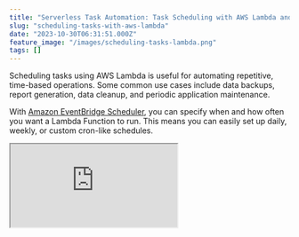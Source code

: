 ```yaml
---
title: "Serverless Task Automation: Task Scheduling with AWS Lambda and Amazon EventBridge"
slug: "scheduling-tasks-with-aws-lambda"
date: "2023-10-30T06:31:51.000Z"
feature_image: "/images/scheduling-tasks-lambda.png"
tags: []
---
```


Scheduling tasks using AWS Lambda is useful for automating repetitive, time-based operations. Some common use cases include data backups, report generation, data cleanup, and periodic application maintenance.

With [Amazon EventBridge Scheduler](https://docs.aws.amazon.com/eventbridge/latest/userguide/eb-create-rule-schedule.html), you can specify when and how often you want a Lambda Function to run. This means you can easily set up daily, weekly, or custom cron-like schedules.

<iframe src="https://www.youtube.com/embed/P6yp0ByekEk?feature=oembed" />

In this post, let's learn how to use Amazon EventBridge and set up schedules to trigger a Lambda Function built using .NET. The concepts apply to other programming languages as well.

_This article is sponsored by AWS and is part of my [_AWS Series_](__GHOST_URL__/tag/aws/)._

AWS EventBridge and .NET Lambda Trigger
---------------------------------------

EventBridge Scheduler (earlier referred to as CloudWatch Events) is highly customizable and scalable with a wide set of target API operations and AWS Services.

[

AWS Lambda For The .NET Developer

This blog post is a collection of other posts that covers various aspects of AWS Lambda and other services you can integrate with when building serverless applications on Lambda.

![](/images/logo-512x512.png)Rahul NathRahul Pulikkot Nath

![](/images/AWS-Lambda.png)

](__GHOST_URL__/blog/aws-lambda-dotnet-developer/)

To handle EventBridge Events from a Lambda Function we use the `ScheduledEvent` class from the [Amazon.Lambda.CloudWatchEvents](https://www.nuget.org/packages/Amazon.Lambda.CloudWatchEvents) NuGet package

    public string FunctionHandler(ScheduledEvent input, ILambdaContext context)
    {
        Console.WriteLine($"Scheduled Task Run with {JsonSerializer.Serialize(input)}");
        return input.Source.ToUpper();
    }

To run the AWS Lambda Function on a schedule, create a new Lambda Trigger and configure it to use 'EventBridge (CloudWatch Events)' trigger.

You can create a new rule and specify the name, description, and schedule expression for the recurring schedule.

In EventBridge you can create two types of scheduled rules

*   **Rate Expression** → Rules that run at a regular rate.
*   **CRON Expression** → Rules that run at specific times.

Let's learn how to use both of these to schedule and run AWS Lambda Functions.

Rate Expression Lambda Triggers
-------------------------------

Rate expressions have two required fields - the value and unit - separated by white space.

    rate(value unit)

Value is a positive number and unit takes _minute|minutes|hour|hours|day|days_ as values.

![](/images/image-9.png)

EventBridge Lambda Trigger setup with a rate expression of 1 day

The above screenshot shows setting up an EventBridge Lambda Trigger with a rate expression of 1 day - _rate(1 day)._

### EventBridge Rule Detail

Once created, you can navigate to the EventBridge rules by clicking the Trigger under the Lambda Triggers list or navigating directly to the Rules section under Amazon EventBridge.

The below screenshot shows the Rule I created for running a Lambda Function every minute.

![](/images/image-11.png)

Amazon EventBridge Rule detail that runs every minute.

You can further edit and customize the rule from Amazon EventBridge. You can also see the AWS Service that the rule triggers to run when it is executed.

The below screenshot shows that the rule triggers an AWS Lambda Function _lambda-schedule_ when the rule is triggered.

![](/images/image-12.png)

### Customizing EventBridge Trigger Payload For Lambda

In the current Lambda Function endpoint we are using the `ScheduledEvent` type to handle the incoming Event Bridge Event.

However, if you need to pass in custom information as part of the schedule trigger you can do that by specifying a Constant text in JSON format.

This is done under the AWS EventBridge Rule by setting the Additional Settings, and setting the Configure target input to be 'Constant (JSON text)'

![](/images/image-13.png)

In the above example, I have hardcoded the input to be a string input. In this case, the Lambda Function can take in a `string` as it's input type as shown below.

    public string FunctionHandler(string input, ILambdaContext context)
    {
      ...
    }

CRON Expression Lambda Triggers
-------------------------------

Rate Expressions allows you to specify how often you want a Rule to trigger. However, when you need more fine-grained control over when a rule should trigger you can use [Cron Expression](https://docs.aws.amazon.com/eventbridge/latest/userguide/eb-cron-expressions.html).

Cron expressions have six required fields, which are separated by white space.

![](/images/image-14.png)

Cron Expression example Lambda Trigger using AWS EventBridge

The above screenshot sets up a CRON job to run the function every minute between 4-5 a.m. (UTC) on a Monday and Tuesday.

    cron(0/1 4-5 ? * MON-TUE *)

All CRON jobs are set in UTC time, however, if you navigate to the CRON job rule in EventBridge, you can see the time in both UTC and local time zone.

![](/images/image-15.png)

CRON AWS EventBridge Rule detail showing the Event Schedule and the Next 10 trigger dates.

The Event Schedule shows the next 10 upcoming triggers in both UTC and Local time to ensure the CRON job is set as expected.